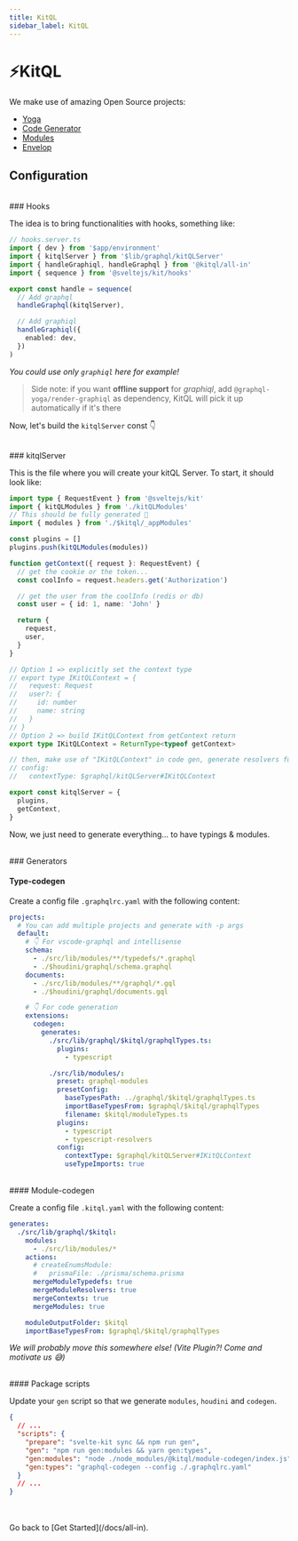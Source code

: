 ```yaml
---
title: KitQL
sidebar_label: KitQL
---
```


# ⚡KitQL

We make use of amazing Open Source projects:

- [Yoga](https://www.graphql-yoga.com/)
- [Code Generator](https://www.graphql-code-generator.com/)
- [Modules](https://www.graphql-modules.com/)
- [Envelop](https://www.envelop.dev/)

## Configuration

<br />
### Hooks

The idea is to bring functionalities with hooks, something like:
```ts
// hooks.server.ts
import { dev } from '$app/environment'
import { kitqlServer } from '$lib/graphql/kitQLServer'
import { handleGraphiql, handleGraphql } from '@kitql/all-in'
import { sequence } from '@sveltejs/kit/hooks'

export const handle = sequence(
  // Add graphql
  handleGraphql(kitqlServer),

  // Add graphiql
  handleGraphiql({
    enabled: dev,
  })
)
```

_You could use only `graphiql` here for example!_

> Side note: if you want **offline support** for _graphiql_, add `@graphql-yoga/render-graphiql` as dependency, KitQL will pick it up automatically if it's there

Now, let's build the `kitqlServer` const 👇

<br />
### kitqlServer

This is the file where you will create your kitQL Server. To start, it should look like:

```ts
import type { RequestEvent } from '@sveltejs/kit'
import { kitQLModules } from './kitQLModules'
// This should be fully generated 🥳
import { modules } from './$kitql/_appModules'

const plugins = []
plugins.push(kitQLModules(modules))

function getContext({ request }: RequestEvent) {
  // get the cookie or the token...
  const coolInfo = request.headers.get('Authorization')

  // get the user from the coolInfo (redis or db)
  const user = { id: 1, name: 'John' }

  return {
    request,
    user,
  }
}

// Option 1 => explicitly set the context type
// export type IKitQLContext = {
//   request: Request
//   user?: {
//     id: number
//     name: string
//   }
// }
// Option 2 => build IKitQLContext from getContext return
export type IKitQLContext = ReturnType<typeof getContext>

// then, make use of "IKitQLContext" in code gen, generate resolvers fully typed!
// config:
//   contextType: $graphql/kitQLServer#IKitQLContext

export const kitqlServer = {
  plugins,
  getContext,
}

```

Now, we just need to generate everything... to have typings & modules.


<br />
### Generators

#### Type-codegen

Create a config file `.graphqlrc.yaml` with the following content:

```yaml
projects:
  # You can add multiple projects and generate with -p args
  default:
    # 👇 For vscode-graphql and intellisense
    schema:
      - ./src/lib/modules/**/typedefs/*.graphql
      - ./$houdini/graphql/schema.graphql
    documents:
      - ./src/lib/modules/**/graphql/*.gql
      - ./$houdini/graphql/documents.gql

    # 👇 For code generation
    extensions:
      codegen:
        generates:
          ./src/lib/graphql/$kitql/graphqlTypes.ts:
            plugins:
              - typescript

          ./src/lib/modules/:
            preset: graphql-modules
            presetConfig:
              baseTypesPath: ../graphql/$kitql/graphqlTypes.ts
              importBaseTypesFrom: $graphql/$kitql/graphqlTypes
              filename: $kitql/moduleTypes.ts
            plugins:
              - typescript
              - typescript-resolvers
            config:
              contextType: $graphql/kitQLServer#IKitQLContext
              useTypeImports: true
```

<br />
#### Module-codegen

Create a config file `.kitql.yaml` with the following content:

```yaml
generates:
  ./src/lib/graphql/$kitql:
    modules:
      - ./src/lib/modules/*
    actions:
      # createEnumsModule:
      #   prismaFile: ./prisma/schema.prisma
      mergeModuleTypedefs: true
      mergeModuleResolvers: true
      mergeContexts: true
      mergeModules: true

    moduleOutputFolder: $kitql
    importBaseTypesFrom: $graphql/$kitql/graphqlTypes
```

_We will probably move this somewhere else! (Vite Plugin?! Come and motivate us 😅)_

<br />
#### Package scripts

Update your `gen` script so that we generate `modules`, `houdini` and `codegen`.

```json
{
  // ...
  "scripts": {
    "prepare": "svelte-kit sync && npm run gen",
    "gen": "npm run gen:modules && yarn gen:types",
    "gen:modules": "node ./node_modules/@kitql/module-codegen/index.js",
    "gen:types": "graphql-codegen --config ./.graphqlrc.yaml"
  }
  // ...
}
```

<br />
<br />
Go back to [Get Started](/docs/all-in).
